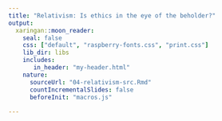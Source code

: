 ```yaml
---
title: "Relativism: Is ethics in the eye of the beholder?"
output:
  xaringan::moon_reader:
    seal: false
    css: ["default", "raspberry-fonts.css", "print.css"]
    lib_dir: libs
    includes:
       in_header: "my-header.html"
    nature:
      sourceUrl: "04-relativism-src.Rmd"
      countIncrementalSlides: false
      beforeInit: "macros.js"
      
---
```


